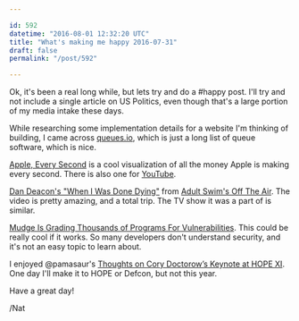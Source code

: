 ```yaml
---

id: 592
datetime: "2016-08-01 12:32:20 UTC"
title: "What's making me happy 2016-07-31"
draft: false
permalink: "/post/592"

---
```


Ok, it's been a real long while, but lets try and do a #happy post. I'll try and not include a single article on US Politics, even though that's a large portion of my media intake these days.

While researching some implementation details for a website I'm thinking of building, I came across [queues.io](http://queues.io/), which is  just a long list of queue software, which is nice.

[Apple, Every Second](http://www.everysecond.io/apple/) is a cool visualization of all the money Apple is making every second. There is also one for [YouTube](http://www.everysecond.io/youtube/).

[Dan Deacon's "When I Was Done Dying"](https://www.youtube.com/watch?v=TuJqUvBj4rE&feature=youtu.be) from [Adult Swim's Off The Air](https://en.wikipedia.org/wiki/Off_the_Air_(TV_series)). The video is pretty amazing, and a total trip. The TV show it was a part of is similar. 

[Mudge Is Grading Thousands of Programs For Vulnerabilities](https://theintercept.com/2016/07/29/a-famed-hacker-is-grading-thousands-of-programs-and-may-revolutionize-software-in-the-process/). This could be really cool if it works. So many developers don't understand security, and it's not an easy topic to learn about.

I enjoyed @pamasaur's [Thoughts on Cory Doctorow’s Keynote at HOPE XI](http://thewebivore.com/thoughts-on-cory-doctorows-keynote-at-hope-xi/). One day I'll make it to HOPE or Defcon, but not this year.

Have a great day!

/Nat

